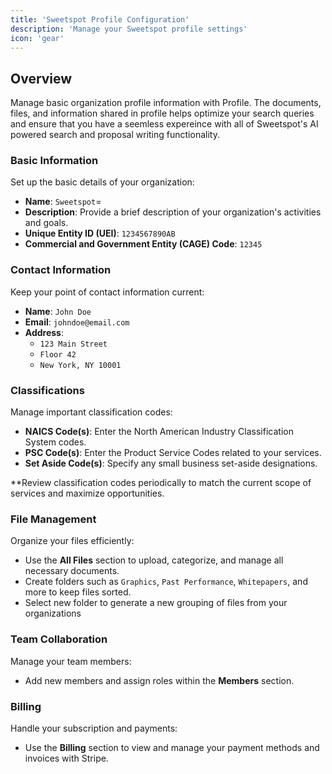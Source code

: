```yaml
---
title: 'Sweetspot Profile Configuration'
description: 'Manage your Sweetspot profile settings'
icon: 'gear'
---
```


## Overview

Manage basic organization profile information with Profile. The documents, files, and information shared in profile helps optimize your search queries and ensure that you have a seemless expereince with all of Sweetspot's AI powered search and proposal writing functionality.

### Basic Information

Set up the basic details of your organization:

- **Name**: `Sweetspot`=
- **Description**: Provide a brief description of your organization's activities and goals.
- **Unique Entity ID (UEI)**: `1234567890AB` 
- **Commercial and Government Entity (CAGE) Code**: `12345`

### Contact Information

Keep your point of contact information current:

- **Name**: `John Doe`
- **Email**: `johndoe@email.com`
- **Address**: 
  - `123 Main Street`
  - `Floor 42`
  - `New York, NY 10001`

### Classifications

Manage important classification codes:

- **NAICS Code(s)**: Enter the North American Industry Classification System codes.
- **PSC Code(s)**: Enter the Product Service Codes related to your services.
- **Set Aside Code(s)**: Specify any small business set-aside designations.

<tip>**Review classification codes periodically to match the current scope of services and maximize opportunities.</tip>

### File Management

Organize your files efficiently:

- Use the **All Files** section to upload, categorize, and manage all necessary documents.
- Create folders such as `Graphics`, `Past Performance`, `Whitepapers`, and more to keep files sorted.
- Select new folder to generate a new grouping of files from your organizations

### Team Collaboration

Manage your team members:
- Add new members and assign roles within the **Members** section.

### Billing

Handle your subscription and payments:
- Use the **Billing** section to view and manage your payment methods and invoices with Stripe. 



